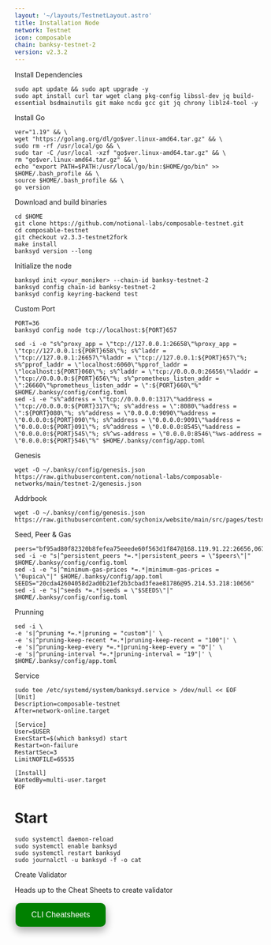 ```yaml
---
layout: '~/layouts/TestnetLayout.astro'
title: Installation Node
network: Testnet
icon: composable
chain: banksy-testnet-2
version: v2.3.2
---
```


 Install Dependencies
```
sudo apt update && sudo apt upgrade -y
sudo apt install curl tar wget clang pkg-config libssl-dev jq build-essential bsdmainutils git make ncdu gcc git jq chrony liblz4-tool -y
```

 Install Go
```
ver="1.19" && \
wget "https://golang.org/dl/go$ver.linux-amd64.tar.gz" && \
sudo rm -rf /usr/local/go && \
sudo tar -C /usr/local -xzf "go$ver.linux-amd64.tar.gz" && \
rm "go$ver.linux-amd64.tar.gz" && \
echo "export PATH=$PATH:/usr/local/go/bin:$HOME/go/bin" >> $HOME/.bash_profile && \
source $HOME/.bash_profile && \
go version
```

 Download and build binaries
```
cd $HOME
git clone https://github.com/notional-labs/composable-testnet.git
cd composable-testnet
git checkout v2.3.3-testnet2fork
make install
banksyd version --long
```

 Initialize the node
```
banksyd init <your_moniker> --chain-id banksy-testnet-2
banksyd config chain-id banksy-testnet-2
banksyd config keyring-backend test
```

 Custom Port
```
PORT=36
banksyd config node tcp://localhost:${PORT}657
```
```
sed -i -e "s%^proxy_app = \"tcp://127.0.0.1:26658\"%proxy_app = \"tcp://127.0.0.1:${PORT}658\"%; s%^laddr = \"tcp://127.0.0.1:26657\"%laddr = \"tcp://127.0.0.1:${PORT}657\"%; s%^pprof_laddr = \"localhost:6060\"%pprof_laddr = \"localhost:${PORT}060\"%; s%^laddr = \"tcp://0.0.0.0:26656\"%laddr = \"tcp://0.0.0.0:${PORT}656\"%; s%^prometheus_listen_addr = \":26660\"%prometheus_listen_addr = \":${PORT}660\"%" $HOME/.banksy/config/config.toml
sed -i -e "s%^address = \"tcp://0.0.0.0:1317\"%address = \"tcp://0.0.0.0:${PORT}317\"%; s%^address = \":8080\"%address = \":${PORT}080\"%; s%^address = \"0.0.0.0:9090\"%address = \"0.0.0.0:${PORT}090\"%; s%^address = \"0.0.0.0:9091\"%address = \"0.0.0.0:${PORT}091\"%; s%^address = \"0.0.0.0:8545\"%address = \"0.0.0.0:${PORT}545\"%; s%^ws-address = \"0.0.0.0:8546\"%ws-address = \"0.0.0.0:${PORT}546\"%" $HOME/.banksy/config/app.toml
```
 Genesis
```
wget -O ~/.banksy/config/genesis.json https://raw.githubusercontent.com/notional-labs/composable-networks/main/testnet-2/genesis.json
```
 Addrbook 
```
wget -O ~/.banksy/config/genesis.json https://raw.githubusercontent.com/sychonix/website/main/src/pages/testnet/composable/addrbook.json
```
Seed, Peer & Gas
```
peers="bf95ad80f82320b8fefea75eeede60f563d1f847@168.119.91.22:26656,067f0f6f1706c4ef7da49b2896f28e194e8be055@96.234.160.22:30456,4775d0152d784b3ddf4f48c2d0ebddf961b52655@43.157.56.21:26656,d5519e378247dfb61dfe90652d1fe3e2b3005a5b@65.109.68.190:15956,f23a8daca1f65aeee7ce6f6d47a56542a08538c9@66.45.233.110:26656,13c29d1d66d604e8920ba0170276368e4e77f249@88.99.3.158:22256,4bf7484e2100e9da01180fff7055642263f34ccc@65.108.71.163:26656,4c1ea1da9fb0442201e79535d71f66a5e0e1e68c@51.91.30.173:3000,7ab89f884656a66ca90fd9d44489da3c6ca1fea4@95.217.144.107:22256,3172f3c8b62d31d4c6e69afbf6109d06f864d899@43.157.62.85:26656,c97dd69796a3f55fb00d92358ec34a8185e28212@5.9.79.121:49656"
sed -i -e "s|^persistent_peers *=.*|persistent_peers = \"$peers\"|" $HOME/.banksy/config/config.toml
sed -i -e "s|^minimum-gas-prices *=.*|minimum-gas-prices = \"0upica\"|" $HOME/.banksy/config/app.toml
SEEDS="20cda42604058d2ad0b21ef2b3cbad3feae81786@95.214.53.218:10656"
sed -i -e "s|^seeds *=.*|seeds = \"$SEEDS\"|" $HOME/.banksy/config/config.toml
```

 Prunning
```
sed -i \
-e 's|^pruning *=.*|pruning = "custom"|' \
-e 's|^pruning-keep-recent *=.*|pruning-keep-recent = "100"|' \
-e 's|^pruning-keep-every *=.*|pruning-keep-every = "0"|' \
-e 's|^pruning-interval *=.*|pruning-interval = "19"|' \
$HOME/.banksy/config/app.toml
```

 Service
```
sudo tee /etc/systemd/system/banksyd.service > /dev/null << EOF
[Unit]
Description=composable-testnet
After=network-online.target

[Service]
User=$USER
ExecStart=$(which banksyd) start
Restart=on-failure
RestartSec=3
LimitNOFILE=65535

[Install]
WantedBy=multi-user.target
EOF
```

# Start
```
sudo systemctl daemon-reload
sudo systemctl enable banksyd
sudo systemctl restart banksyd
sudo journalctl -u banksyd -f -o cat
```

 Create Validator

Heads up to the Cheat Sheets to create validator

<a href="https://service.sychonix.com/testnet/composable/cheat" target="_blank">
  <button style="background-color: green; border: none; color: white; padding: 15px 32px; text-align: center; text-decoration: none; display: inline-block; font-size: 16px; margin: 4px 2px; cursor: pointer; border-radius: 10px; box-shadow: 0 8px 16px 0 rgba(0,0,0,0.2), 0 6px 20px 0 rgba(0,0,0,0.19);" onmouseover="this.style.boxShadow='0 0 0 4px rgba(0,255,0,0.5)'" onmouseout="this.style.boxShadow='0 8px 16px 0 rgba(0,0,0,0.2), 0 6px 20px 0 rgba(0,0,0,0.19)'">CLI Cheatsheets</button>
</a>
